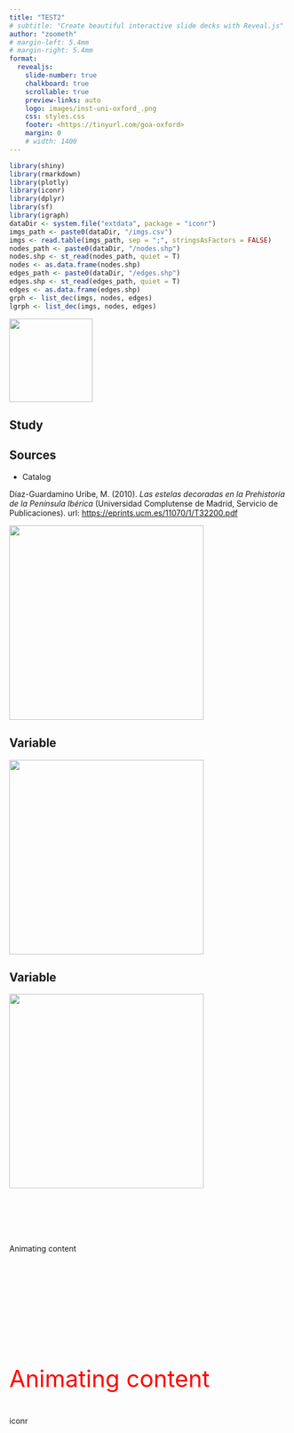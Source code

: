 ```yaml
---
title: "TEST2"
# subtitle: "Create beautiful interactive slide decks with Reveal.js"
author: "zoometh"
# margin-left: 5.4mm
# margin-right: 5.4mm
format:
  revealjs: 
    slide-number: true
    chalkboard: true
    scrollable: true
    preview-links: auto
    logo: images/inst-uni-oxford_.png
    css: styles.css
    footer: <https://tinyurl.com/goa-oxford>
    margin: 0
    # width: 1400
---
```


```r
library(shiny)
library(rmarkdown)
library(plotly)
library(iconr)
library(dplyr)
library(sf)
library(igraph)
dataDir <- system.file("extdata", package = "iconr")
imgs_path <- paste0(dataDir, "/imgs.csv")
imgs <- read.table(imgs_path, sep = ";", stringsAsFactors = FALSE)
nodes_path <- paste0(dataDir, "/nodes.shp")
nodes.shp <- st_read(nodes_path, quiet = T)
nodes <- as.data.frame(nodes.shp)
edges_path <- paste0(dataDir, "/edges.shp")
edges.shp <- st_read(edges_path, quiet = T)
edges <- as.data.frame(edges.shp)
grph <- list_dec(imgs, nodes, edges)
lgrph <- list_dec(imgs, nodes, edges)
```


<img src="https://raw.githubusercontent.com/zoometh/iconr/master/inst/extdata/Cerro_Muriano.Cerro_Muriano_1.jpg" width='150px' />

## Study


## Sources

* Catalog

Díaz-Guardamino Uribe, M. (2010). *Las estelas decoradas en la Prehistoria de la Península Ibérica* (Universidad Complutense de Madrid, Servicio de Publicaciones). url: [https://eprints.ucm.es/11070/1/T32200.pdf](https://eprints.ucm.es/11070/1/T32200.pdf)


<img src="https://raw.githubusercontent.com/zoometh/iconr/master/doc/img/sources-catalog-diazguardamino.jpg" width='350px' />



## Variable {auto-animate=true}

<img src="https://raw.githubusercontent.com/zoometh/iconr/master/doc/img/stelebouclier/var/12_Ana de Trujillo (Santa)_Santa Ana De Trujillo_graph.jpg" width='350px' />

## Variable {auto-animate=true}

<img src="https://raw.githubusercontent.com/zoometh/iconr/master/doc/img/stelebouclier/var/12_Ana de Trujillo (Santa)_Santa Ana De Trujillo_ug_betweenness.jpg" width='350px' />


## {auto-animate=true}

::: {style="margin-top: 100px;"}
Animating content
:::

## {auto-animate=true}

::: {style="margin-top: 200px; font-size: 3em; color: red;"}
Animating content
:::

## {auto-animate=true}

iconr
